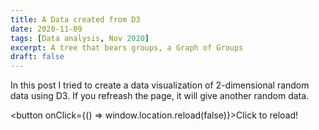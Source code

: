 ```yaml
---
title: A Data created from D3
date: 2020-11-09
tags: [Data analysis, Nov 2020]
excerpt: A tree that bears groups, a Graph of Groups
draft: false
---
```


In this post I tried to create a data visualization of 2-dimensional random data using D3. If you refreash the page, it will give another random data.

<button onClick={() => window.location.reload(false)}>Click to reload!</button>


<GetRandomData />
